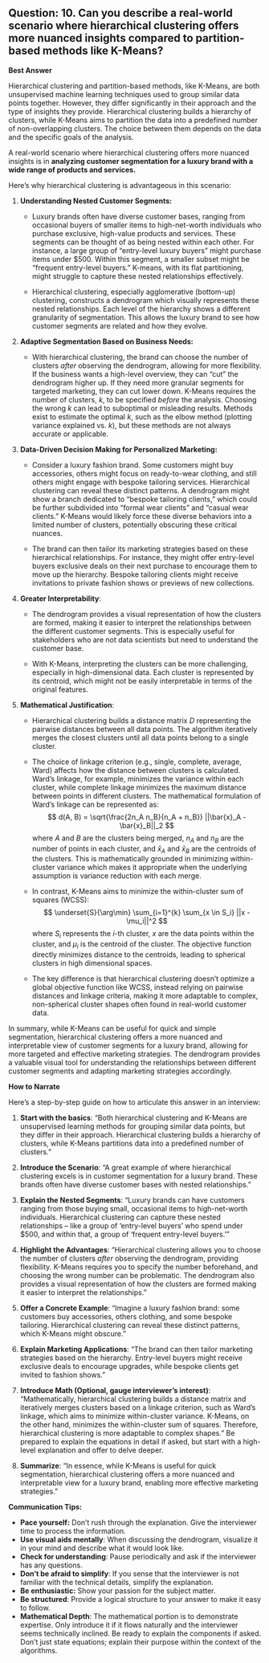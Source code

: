 ## Question: 10. Can you describe a real-world scenario where hierarchical clustering offers more nuanced insights compared to partition-based methods like K-Means?

**Best Answer**

Hierarchical clustering and partition-based methods, like K-Means, are both unsupervised machine learning techniques used to group similar data points together. However, they differ significantly in their approach and the type of insights they provide. Hierarchical clustering builds a hierarchy of clusters, while K-Means aims to partition the data into a predefined number of non-overlapping clusters.  The choice between them depends on the data and the specific goals of the analysis.

A real-world scenario where hierarchical clustering offers more nuanced insights is in **analyzing customer segmentation for a luxury brand with a wide range of products and services.**

Here's why hierarchical clustering is advantageous in this scenario:

1.  **Understanding Nested Customer Segments:**

    *   Luxury brands often have diverse customer bases, ranging from occasional buyers of smaller items to high-net-worth individuals who purchase exclusive, high-value products and services. These segments can be thought of as being nested within each other. For instance, a large group of "entry-level luxury buyers" might purchase items under \$500. Within this segment, a smaller subset might be "frequent entry-level buyers." K-means, with its flat partitioning, might struggle to capture these nested relationships effectively.

    *   Hierarchical clustering, especially agglomerative (bottom-up) clustering, constructs a dendrogram which visually represents these nested relationships. Each level of the hierarchy shows a different granularity of segmentation.  This allows the luxury brand to see how customer segments are related and how they evolve.

2.  **Adaptive Segmentation Based on Business Needs:**

    *   With hierarchical clustering, the brand can choose the number of clusters *after* observing the dendrogram, allowing for more flexibility.  If the business wants a high-level overview, they can "cut" the dendrogram higher up. If they need more granular segments for targeted marketing, they can cut lower down. K-Means requires the number of clusters, $k$, to be specified *before* the analysis.  Choosing the wrong $k$ can lead to suboptimal or misleading results. Methods exist to estimate the optimal $k$, such as the elbow method (plotting variance explained vs. $k$), but these methods are not always accurate or applicable.

3.  **Data-Driven Decision Making for Personalized Marketing:**

    *   Consider a luxury fashion brand. Some customers might buy accessories, others might focus on ready-to-wear clothing, and still others might engage with bespoke tailoring services. Hierarchical clustering can reveal these distinct patterns.  A dendrogram might show a branch dedicated to "bespoke tailoring clients," which could be further subdivided into "formal wear clients" and "casual wear clients." K-Means would likely force these diverse behaviors into a limited number of clusters, potentially obscuring these critical nuances.

    *   The brand can then tailor its marketing strategies based on these hierarchical relationships. For instance, they might offer entry-level buyers exclusive deals on their next purchase to encourage them to move up the hierarchy. Bespoke tailoring clients might receive invitations to private fashion shows or previews of new collections.

4.  **Greater Interpretability**:

    *   The dendrogram provides a visual representation of how the clusters are formed, making it easier to interpret the relationships between the different customer segments.  This is especially useful for stakeholders who are not data scientists but need to understand the customer base.

    *   With K-Means, interpreting the clusters can be more challenging, especially in high-dimensional data. Each cluster is represented by its centroid, which might not be easily interpretable in terms of the original features.

5.  **Mathematical Justification**:

    *   Hierarchical clustering builds a distance matrix $D$ representing the pairwise distances between all data points. The algorithm iteratively merges the closest clusters until all data points belong to a single cluster.

    *   The choice of linkage criterion (e.g., single, complete, average, Ward) affects how the distance between clusters is calculated. Ward's linkage, for example, minimizes the variance within each cluster, while complete linkage minimizes the maximum distance between points in different clusters. The mathematical formulation of Ward's linkage can be represented as:
    $$ d(A, B) = \sqrt{\frac{2n_A n_B}{n_A + n_B}} ||\bar{x}_A - \bar{x}_B||_2 $$
    where $A$ and $B$ are the clusters being merged, $n_A$ and $n_B$ are the number of points in each cluster, and $\bar{x}_A$ and $\bar{x}_B$ are the centroids of the clusters.
    This is mathematically grounded in minimizing within-cluster variance which makes it appropriate when the underlying assumption is variance reduction with each merge.

    *   In contrast, K-Means aims to minimize the within-cluster sum of squares (WCSS):
    $$ \underset{S}{\arg\min} \sum_{i=1}^{k} \sum_{x \in S_i} ||x - \mu_i||^2 $$
    where $S_i$ represents the $i$-th cluster, $x$ are the data points within the cluster, and $\mu_i$ is the centroid of the cluster. The objective function directly minimizes distance to the centroids, leading to spherical clusters in high dimensional spaces.

    *   The key difference is that hierarchical clustering doesn't optimize a global objective function like WCSS, instead relying on pairwise distances and linkage criteria, making it more adaptable to complex, non-spherical cluster shapes often found in real-world customer data.

In summary, while K-Means can be useful for quick and simple segmentation, hierarchical clustering offers a more nuanced and interpretable view of customer segments for a luxury brand, allowing for more targeted and effective marketing strategies. The dendrogram provides a valuable visual tool for understanding the relationships between different customer segments and adapting marketing strategies accordingly.

**How to Narrate**

Here's a step-by-step guide on how to articulate this answer in an interview:

1.  **Start with the basics**: "Both hierarchical clustering and K-Means are unsupervised learning methods for grouping similar data points, but they differ in their approach. Hierarchical clustering builds a hierarchy of clusters, while K-Means partitions data into a predefined number of clusters."

2.  **Introduce the Scenario**: "A great example of where hierarchical clustering excels is in customer segmentation for a luxury brand. These brands often have diverse customer bases with nested relationships."

3.  **Explain the Nested Segments**: "Luxury brands can have customers ranging from those buying small, occasional items to high-net-worth individuals. Hierarchical clustering can capture these nested relationships – like a group of 'entry-level buyers' who spend under \$500, and within that, a group of 'frequent entry-level buyers.'"

4.  **Highlight the Advantages**: "Hierarchical clustering allows you to choose the number of clusters *after* observing the dendrogram, providing flexibility. K-Means requires you to specify the number beforehand, and choosing the wrong number can be problematic. The dendrogram also provides a visual representation of how the clusters are formed making it easier to interpret the relationships."

5.  **Offer a Concrete Example**: "Imagine a luxury fashion brand: some customers buy accessories, others clothing, and some bespoke tailoring. Hierarchical clustering can reveal these distinct patterns, which K-Means might obscure."

6.  **Explain Marketing Applications**: "The brand can then tailor marketing strategies based on the hierarchy. Entry-level buyers might receive exclusive deals to encourage upgrades, while bespoke clients get invited to fashion shows."

7.  **Introduce Math (Optional, gauge interviewer's interest)**: "Mathematically, hierarchical clustering builds a distance matrix and iteratively merges clusters based on a linkage criterion, such as Ward's linkage, which aims to minimize within-cluster variance. K-Means, on the other hand, minimizes the within-cluster sum of squares. Therefore, hierarchical clustering is more adaptable to complex shapes." Be prepared to explain the equations in detail if asked, but start with a high-level explanation and offer to delve deeper.

8.  **Summarize**: "In essence, while K-Means is useful for quick segmentation, hierarchical clustering offers a more nuanced and interpretable view for a luxury brand, enabling more effective marketing strategies."

**Communication Tips:**

*   **Pace yourself:** Don't rush through the explanation. Give the interviewer time to process the information.
*   **Use visual aids mentally**: When discussing the dendrogram, visualize it in your mind and describe what it would look like.
*   **Check for understanding**: Pause periodically and ask if the interviewer has any questions.
*   **Don't be afraid to simplify**: If you sense that the interviewer is not familiar with the technical details, simplify the explanation.
*   **Be enthusiastic:** Show your passion for the subject matter.
*   **Be structured**: Provide a logical structure to your answer to make it easy to follow.
*   **Mathematical Depth**: The mathematical portion is to demonstrate expertise. Only introduce it if it flows naturally and the interviewer seems technically inclined. Be ready to explain the components if asked. Don't just state equations; explain their purpose within the context of the algorithms.
